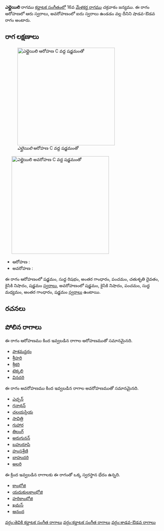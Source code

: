 {{Infobox ragam
	| name          	=  ఎల్లైయిలి
	| synonym	    	= 
	| mela          	= 
	| chakra        	= 
	| janaka        	= 
	| type          	= శాడవ-ఔడవ
	| arohanam      	= {{svaraC|S|R1|G3|P|D2|N2|S'}} 
	| avarohanam    	= {{svaraC|S'|N2|P|M1|G3|S}}
	| jeeva         	=
	| chhaya        	=
	| nyasa         	=
	| vishesha      	= 
	| equivalent  		= 
}}
{{కర్ణాటక సంగీత రాగాలు}}
''' ఎల్లైయిలి''' రాగము [[కర్ణాటక సంగీతం]]లో 16వ [[మేళకర్త రాగము]] చక్రవాకం జన్యము.  ఈ రాగం ఆరోహణలో ఆరు స్వరాలు, అవరోహణంలో ఐదు స్వరాలు ఉండడం వల్ల దీనిని షాడవ-ఔడవ రాగం అంటారు.


==రాగ లక్షణాలు==
[[Image:ellaiyili_ar_kb2wiki.png|thumb|right|316px|'' ఎల్లైయిలి'' ఆరోహణ C వద్ద షడ్జమంతో]]
	[[Image:ellaiyili_av_kb2wiki.png|thumb|right|316px|'' ఎల్లైయిలి'' అవరోహణ C వద్ద షడ్జమంతో]]

* ఆరోహణ : {{svaraC|S|R1|G3|P|D2|N2|S'}} 
* అవరోహణ : {{svaraC|S'|N2|P|M1|G3|S}}

ఈ రాగం ఆరోహణంలో షడ్జమం, సుద్ద  రిషభం, అంతర గాంధారం, పంచమం, చతుశృతి దైవతం, కైసికి నిషాదం, షడ్జమం [[స్వరాలు]], అవరోహణంలో షడ్జమం, కైసికి నిషాదం, పంచమం, సుద్ద మధ్యమం, అంతర గాంధారం, షడ్జమం [[స్వరాలు]] ఉంటాయి.

==రచనలు==



==పోలిన రాగాలు==
ఈ రాగం ఆరోహణము కింద ఇవ్వబడిన రాగాల ఆరోహణముతో సమానమైనది.
* [[పాశమన్తరం]]
* [[శ్రీహరి]]
* [[శ్రీకరి]]
* [[టెక్కలి]]
* [[వినదరి]]

ఈ రాగం అవరోహణము కింద ఇవ్వబడిన రాగాల అవరోహణముతో సమానమైనది.
* [[ఎచ్చన్]]
* [[గనాథన్]]
* [[చలయప్రియ]]
* [[సావిత్రి]]
* [[గుహార]]
* [[తిలంగ్]]
* [[అరుగునన్]]
* [[బహురూపి]]
* [[హంసశ్రేణి]]
* [[బాహుదరి]]
* [[అలరి]]

ఈ క్రింద ఇవ్వబడిన రాగాలకు ఈ రాగంతో ఒక్క స్వరస్థాన భేదం ఉన్నది.
* [[కాంభోజి]]
* [[యదుకులకాంభోజి]]
* [[హరికాంభోజి]]
* [[ఖమస్]]
* [[ఆనంద]]



[[వర్గం:తెవికి కర్ణాటక సంగీత రాగాలు]]
[[వర్గం:కర్ణాటక సంగీత రాగాలు]]
[[వర్గం:శాడవ-ఔడవ రాగాలు]]